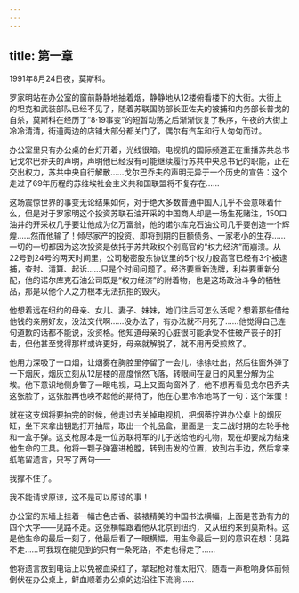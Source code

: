 ```yaml
---
---
---
```

title: 第一章
---




1991年8月24日夜，莫斯科。

罗家明站在办公室的窗前静静地抽着烟，静静地从12楼俯看楼下的大街。大街上的坦克和武装部队已经不见了，随着苏联国防部长亚佐夫的被捕和内务部长普戈的自杀，莫斯科在经历了“8·19事变”的短暂动荡之后渐渐恢复了秩序，午夜的大街上冷冷清清，街道两边的店铺大部分都关门了，偶尔有汽车和行人匆匆而过。

办公室里只有办公桌的台灯开着，光线很暗。电视机的国际频道正在重播苏共总书记戈尔巴乔夫的声明，声明他已经没有可能继续履行苏共中央总书记的职能，正在交出权力，苏共中央自行解散……戈尔巴乔夫的声明无异于一个历史的宣告：这个走过了69年历程的苏维埃社会主义共和国联盟将不复存在……

这场震惊世界的事变无论结果如何，对于绝大多数普通中国人几乎不会意味着什么，但是对于罗家明这个投资苏联石油开采的中国商人却是一场生死赌注，150口油井的开采权几乎要让他成为亿万富翁，他的诺尔库克石油公司几乎要创造一个辉煌……然而他输了！倾尽家产的投资、即将到期的巨额债务、一家老小的生存……一切的一切都因为这次投资是依托于苏共政权个别高官的“权力经济”而崩溃。从22号到24号的两天时间里，公司秘密股东协议里的5个权力股高官已经有3个被逮捕，查封、清算、起诉……只是个时间问题了。经济要重新洗牌，利益要重新分配，他的诺尔库克石油公司既是“权力经济”的附着物，也是这场政治斗争的牺牲品，那是以他个人之力根本无法抗拒的毁灭。

他想着远在纽约的母亲、女儿、妻子、妹妹，她们往后可怎么活呢？想着那些借给他钱的亲朋好友，没法交代啊……没办法了，有办法就不用死了……他觉得自己连句道歉的话都不能说，没资格。他知道母亲的心脏很可能承受不住破产丧子的打击，但他甚至觉得那样或许更好，母亲就解脱了，就不用再受煎熬了。

他用力深吸了一口烟，让烟雾在胸腔里停留了一会儿，徐徐吐出，然后往窗外弹了一下烟灰，烟灰立刻从12层楼的高度悄然飞落，转眼间在夏日的风里分解为尘埃。他下意识地侧身瞥了一眼电视，马上又面向窗外了，他不想再看见戈尔巴乔夫这张脸了，这张脸再也唤不起他的期待了，他在心里冷冷地骂了一句：这个笨蛋！

就在这支烟将要抽完的时候，他走过去关掉电视机，把烟蒂拧进办公桌上的烟灰缸，坐下来拿出钥匙打开抽屉，取出一个礼品盒，里面是一支二战时期的左轮手枪和一盒子弹。这支枪原本是一位苏联将军的儿子送给他的礼物，现在却要成为结束他生命的工具。他将一颗子弹塞进枪膛，转到击发的位置，放到右手边，然后拿来纸笔留遗言，只写了两句——

我撑不住了。

我不能请求原谅，这不是可以原谅的事！

办公室的东墙上挂着一幅古色古香、装裱精美的中国书法横幅，上面是苍劲有力的四个大字——见路不走。这张横幅跟着他从北京到纽约，又从纽约来到莫斯科。这是他生命的最后一刻了，他最后看了一眼横幅，用生命最后一刻的意识在想：见路不走……可我现在能见到的只有一条死路，不走也得走了……

他将遗言放到电话上以免被血染红了，拿起枪对准太阳穴，随着一声枪响身体前倾倒伏在办公桌上，鲜血顺着办公桌的边沿往下流淌……